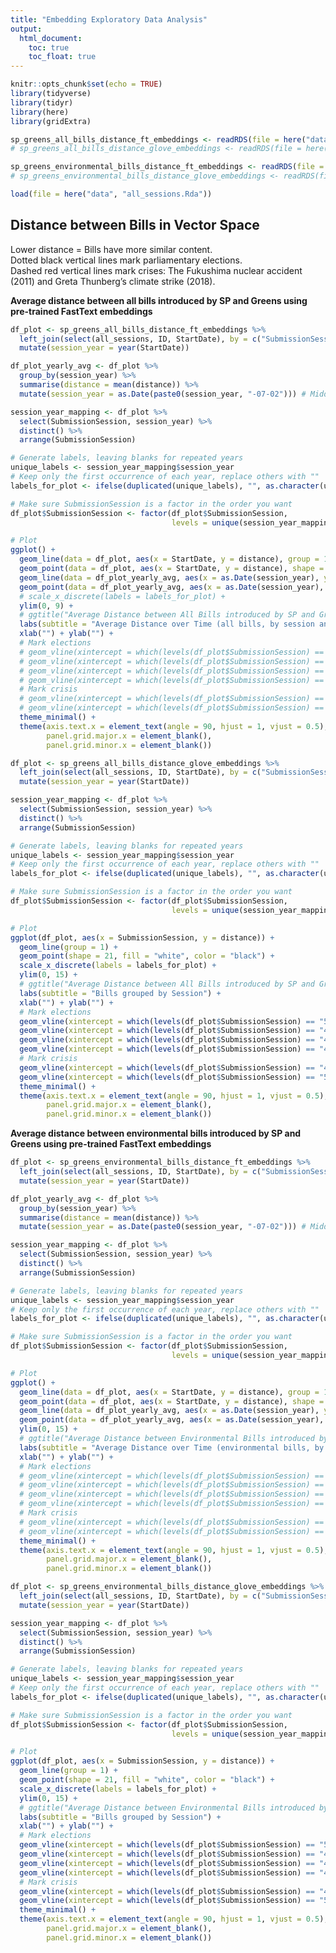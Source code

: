 ```yaml
---
title: "Embedding Exploratory Data Analysis"
output:
  html_document:
    toc: true
    toc_float: true
---
```


```r
knitr::opts_chunk$set(echo = TRUE)
library(tidyverse)
library(tidyr)
library(here)
library(gridExtra)

sp_greens_all_bills_distance_ft_embeddings <- readRDS(file = here("data", "sp_greens_all_bills_distance_ft_embeddings.Rda"))
# sp_greens_all_bills_distance_glove_embeddings <- readRDS(file = here("data", "sp_greens_all_bills_distance_glove_embeddings.Rda"))

sp_greens_environmental_bills_distance_ft_embeddings <- readRDS(file = here("data", "sp_greens_environmental_bills_distance_ft_embeddings.Rda"))
# sp_greens_environmental_bills_distance_glove_embeddings <- readRDS(file = here("data", "sp_greens_environmental_bills_distance_glove_embeddings.Rda"))

load(file = here("data", "all_sessions.Rda"))
```

## Distance between Bills in Vector Space
Lower distance = Bills have more similar content.  
Dotted black vertical lines mark parliamentary elections.  
Dashed red vertical lines mark crises: The Fukushima nuclear accident (2011) and Greta Thunberg's climate strike (2018).

**Average distance between all bills introduced by SP and Greens using pre-trained FastText embeddings**

```r
df_plot <- sp_greens_all_bills_distance_ft_embeddings %>% 
  left_join(select(all_sessions, ID, StartDate), by = c("SubmissionSession" = "ID")) %>% 
  mutate(session_year = year(StartDate))

df_plot_yearly_avg <- df_plot %>% 
  group_by(session_year) %>%
  summarise(distance = mean(distance)) %>% 
  mutate(session_year = as.Date(paste0(session_year, "-07-02"))) # Middle of the year

session_year_mapping <- df_plot %>%
  select(SubmissionSession, session_year) %>%
  distinct() %>%
  arrange(SubmissionSession)

# Generate labels, leaving blanks for repeated years
unique_labels <- session_year_mapping$session_year
# Keep only the first occurrence of each year, replace others with ""
labels_for_plot <- ifelse(duplicated(unique_labels), "", as.character(unique_labels))

# Make sure SubmissionSession is a factor in the order you want
df_plot$SubmissionSession <- factor(df_plot$SubmissionSession,
                                    levels = unique(session_year_mapping$SubmissionSession))

# Plot
ggplot() +
  geom_line(data = df_plot, aes(x = StartDate, y = distance), group = 1, color = "grey") +
  geom_point(data = df_plot, aes(x = StartDate, y = distance), shape = 21, fill = "white", color = "grey") +
  geom_line(data = df_plot_yearly_avg, aes(x = as.Date(session_year), y = distance)) +
  geom_point(data = df_plot_yearly_avg, aes(x = as.Date(session_year), y = distance)) +
  # scale_x_discrete(labels = labels_for_plot) + 
  ylim(0, 9) +
  # ggtitle("Average Distance between All Bills introduced by SP and Greens") +
  labs(subtitle = "Average Distance over Time (all bills, by session and by year)") +
  xlab("") + ylab("") + 
  # Mark elections
  # geom_vline(xintercept = which(levels(df_plot$SubmissionSession) == "5019"), linetype = "dotted", color = "#333333", size = 0.25) +
  # geom_vline(xintercept = which(levels(df_plot$SubmissionSession) == "4920"), linetype = "dotted", color = "#333333", size = 0.25) +
  # geom_vline(xintercept = which(levels(df_plot$SubmissionSession) == "4820"), linetype = "dotted", color = "#333333", size = 0.25) +
  # geom_vline(xintercept = which(levels(df_plot$SubmissionSession) == "4718"), linetype = "dotted", color = "#333333", size = 0.25) +
  # Mark crisis
  # geom_vline(xintercept = which(levels(df_plot$SubmissionSession) == "4817"), linetype = "dashed", color = "red", size = 0.25) +
  # geom_vline(xintercept = which(levels(df_plot$SubmissionSession) == "5014"), linetype = "dashed", color = "red", size = 0.25) +
  theme_minimal() +
  theme(axis.text.x = element_text(angle = 90, hjust = 1, vjust = 0.5),
        panel.grid.major.x = element_blank(),
        panel.grid.minor.x = element_blank())
```

<!-- **Average Distance between All Bills introduced by SP and Greens: GloVe** -->

```r
df_plot <- sp_greens_all_bills_distance_glove_embeddings %>% 
  left_join(select(all_sessions, ID, StartDate), by = c("SubmissionSession" = "ID")) %>% 
  mutate(session_year = year(StartDate))

session_year_mapping <- df_plot %>%
  select(SubmissionSession, session_year) %>%
  distinct() %>%
  arrange(SubmissionSession)

# Generate labels, leaving blanks for repeated years
unique_labels <- session_year_mapping$session_year
# Keep only the first occurrence of each year, replace others with ""
labels_for_plot <- ifelse(duplicated(unique_labels), "", as.character(unique_labels))

# Make sure SubmissionSession is a factor in the order you want
df_plot$SubmissionSession <- factor(df_plot$SubmissionSession,
                                    levels = unique(session_year_mapping$SubmissionSession))

# Plot
ggplot(df_plot, aes(x = SubmissionSession, y = distance)) +
  geom_line(group = 1) +
  geom_point(shape = 21, fill = "white", color = "black") + 
  scale_x_discrete(labels = labels_for_plot) + 
  ylim(0, 15) +
  # ggtitle("Average Distance between All Bills introduced by SP and Greens") +
  labs(subtitle = "Bills grouped by Session") +
  xlab("") + ylab("") + 
  # Mark elections
  geom_vline(xintercept = which(levels(df_plot$SubmissionSession) == "5019"), linetype = "dotted", color = "#333333", size = 0.25) +
  geom_vline(xintercept = which(levels(df_plot$SubmissionSession) == "4920"), linetype = "dotted", color = "#333333", size = 0.25) +
  geom_vline(xintercept = which(levels(df_plot$SubmissionSession) == "4820"), linetype = "dotted", color = "#333333", size = 0.25) +
  geom_vline(xintercept = which(levels(df_plot$SubmissionSession) == "4718"), linetype = "dotted", color = "#333333", size = 0.25) +
  # Mark crisis
  geom_vline(xintercept = which(levels(df_plot$SubmissionSession) == "4817"), linetype = "dashed", color = "red", size = 0.25) +
  geom_vline(xintercept = which(levels(df_plot$SubmissionSession) == "5014"), linetype = "dashed", color = "red", size = 0.25) +
  theme_minimal() +
  theme(axis.text.x = element_text(angle = 90, hjust = 1, vjust = 0.5),
        panel.grid.major.x = element_blank(),
        panel.grid.minor.x = element_blank())
```

**Average distance between environmental bills introduced by SP and Greens using pre-trained FastText embeddings**

```r
df_plot <- sp_greens_environmental_bills_distance_ft_embeddings %>% 
  left_join(select(all_sessions, ID, StartDate), by = c("SubmissionSession" = "ID")) %>% 
  mutate(session_year = year(StartDate))

df_plot_yearly_avg <- df_plot %>% 
  group_by(session_year) %>%
  summarise(distance = mean(distance)) %>% 
  mutate(session_year = as.Date(paste0(session_year, "-07-02"))) # Middle of the year

session_year_mapping <- df_plot %>%
  select(SubmissionSession, session_year) %>%
  distinct() %>%
  arrange(SubmissionSession)

# Generate labels, leaving blanks for repeated years
unique_labels <- session_year_mapping$session_year
# Keep only the first occurrence of each year, replace others with ""
labels_for_plot <- ifelse(duplicated(unique_labels), "", as.character(unique_labels))

# Make sure SubmissionSession is a factor in the order you want
df_plot$SubmissionSession <- factor(df_plot$SubmissionSession,
                                    levels = unique(session_year_mapping$SubmissionSession))

# Plot
ggplot() +
  geom_line(data = df_plot, aes(x = StartDate, y = distance), group = 1, color = "grey") +
  geom_point(data = df_plot, aes(x = StartDate, y = distance), shape = 21, fill = "white", color = "grey") +
  geom_line(data = df_plot_yearly_avg, aes(x = as.Date(session_year), y = distance)) +
  geom_point(data = df_plot_yearly_avg, aes(x = as.Date(session_year), y = distance)) +
  ylim(0, 15) +
  # ggtitle("Average Distance between Environmental Bills introduced by SP and Greens") +
  labs(subtitle = "Average Distance over Time (environmental bills, by session and by year)") +
  xlab("") + ylab("") + 
  # Mark elections
  # geom_vline(xintercept = which(levels(df_plot$SubmissionSession) == "5019"), linetype = "dotted", color = "#333333", size = 0.25) +
  # geom_vline(xintercept = which(levels(df_plot$SubmissionSession) == "4920"), linetype = "dotted", color = "#333333", size = 0.25) +
  # geom_vline(xintercept = which(levels(df_plot$SubmissionSession) == "4820"), linetype = "dotted", color = "#333333", size = 0.25) +
  # geom_vline(xintercept = which(levels(df_plot$SubmissionSession) == "4718"), linetype = "dotted", color = "#333333", size = 0.25) +
  # Mark crisis
  # geom_vline(xintercept = which(levels(df_plot$SubmissionSession) == "4817"), linetype = "dashed", color = "red", size = 0.25) +
  # geom_vline(xintercept = which(levels(df_plot$SubmissionSession) == "5014"), linetype = "dashed", color = "red", size = 0.25) +
  theme_minimal() +
  theme(axis.text.x = element_text(angle = 90, hjust = 1, vjust = 0.5),
        panel.grid.major.x = element_blank(),
        panel.grid.minor.x = element_blank())
```


<!-- **Average Distance between Environmental Bills introduced by SP and Greens: GloVe** -->

```r
df_plot <- sp_greens_environmental_bills_distance_glove_embeddings %>% 
  left_join(select(all_sessions, ID, StartDate), by = c("SubmissionSession" = "ID")) %>% 
  mutate(session_year = year(StartDate))

session_year_mapping <- df_plot %>%
  select(SubmissionSession, session_year) %>%
  distinct() %>%
  arrange(SubmissionSession)

# Generate labels, leaving blanks for repeated years
unique_labels <- session_year_mapping$session_year
# Keep only the first occurrence of each year, replace others with ""
labels_for_plot <- ifelse(duplicated(unique_labels), "", as.character(unique_labels))

# Make sure SubmissionSession is a factor in the order you want
df_plot$SubmissionSession <- factor(df_plot$SubmissionSession,
                                    levels = unique(session_year_mapping$SubmissionSession))

# Plot
ggplot(df_plot, aes(x = SubmissionSession, y = distance)) +
  geom_line(group = 1) +
  geom_point(shape = 21, fill = "white", color = "black") + 
  scale_x_discrete(labels = labels_for_plot) + 
  ylim(0, 15) +
  # ggtitle("Average Distance between Environmental Bills introduced by SP and Greens") +
  labs(subtitle = "Bills grouped by Session") +
  xlab("") + ylab("") + 
  # Mark elections
  geom_vline(xintercept = which(levels(df_plot$SubmissionSession) == "5019"), linetype = "dotted", color = "#333333", size = 0.25) +
  geom_vline(xintercept = which(levels(df_plot$SubmissionSession) == "4920"), linetype = "dotted", color = "#333333", size = 0.25) +
  geom_vline(xintercept = which(levels(df_plot$SubmissionSession) == "4820"), linetype = "dotted", color = "#333333", size = 0.25) +
  geom_vline(xintercept = which(levels(df_plot$SubmissionSession) == "4718"), linetype = "dotted", color = "#333333", size = 0.25) +
  # Mark crisis
  geom_vline(xintercept = which(levels(df_plot$SubmissionSession) == "4817"), linetype = "dashed", color = "red", size = 0.25) +
  geom_vline(xintercept = which(levels(df_plot$SubmissionSession) == "5014"), linetype = "dashed", color = "red", size = 0.25) +
  theme_minimal() +
  theme(axis.text.x = element_text(angle = 90, hjust = 1, vjust = 0.5),
        panel.grid.major.x = element_blank(),
        panel.grid.minor.x = element_blank())
```
